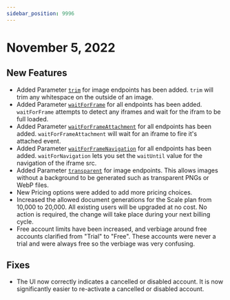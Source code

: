 ---
sidebar_position: 9996
---

# November 5, 2022

## New Features

- Added Parameter [`trim`](#) for image endpoints has been added. `trim` will trim any whitespace on the outside of an image.
- Added Parameter [`waitForFrame`](#) for all endpoints has been added. `waitForFrame` attempts to detect any iframes and wait for the ifram to be full loaded.
- Added Parameter [`waitForFrameAttachment`](#) for all endpoints has been added. `waitForFrameAttachment` will wait for an iframe to fire it's attached event.
- Added Parameter [`waitForFrameNavigation`](#) for all endpoints has been added. `waitForNavigation` lets you set the `waitUntil` value for the navigation of the iframe src.
- Added Parameter [`transparent`](#) for image endpoints. This allows images without a background to be generated such as transparent PNGs or WebP files.
- New Pricing options were added to add more pricing choices.
- Increased the allowed document generations for the Scale plan from 10,000 to 20,000. All existing users will be upgraded at no cost. No action is required, the change will take place during your next billing cycle.
- Free account limits have been increased, and verbiage around free accounts clarified from "Trial" to "Free". These accounts were never a trial and were always free so the verbiage was very confusing.

## Fixes

- The UI now correctly indicates a cancelled or disabled account. It is now significantly easier to re-activate a cancelled or disabled account.
